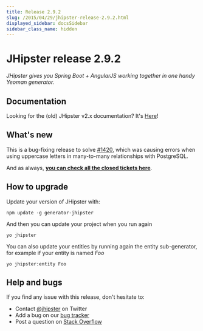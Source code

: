 ```yaml
---
title: Release 2.9.2
slug: /2015/04/29/jhipster-release-2.9.2.html
displayed_sidebar: docsSidebar
sidebar_class_name: hidden
---
```


JHipster release 2.9.2
==================

*JHipster gives you Spring Boot + AngularJS working together in one handy Yeoman generator.*

Documentation
----------

Looking for the (old) JHipster v2.x documentation? It's [Here](/documentation-archive/)!

What's new
----------

This is a bug-fixing release to solve [#1420](https://github.com/jhipster/generator-jhipster/issues/1420), which was causing errors when using uppercase letters in many-to-many relationships with PostgreSQL.

And as always, __[you can check all the closed tickets here](https://github.com/jhipster/generator-jhipster/issues?q=milestone%3A2.9.2+is%3Aclosed)__.

How to upgrade
------------

Update your version of JHipster with:

```
npm update -g generator-jhipster
```

And then you can update your project when you run again

```
yo jhipster
```

You can also update your entities by running again the entity sub-generator, for example if your entity is named _Foo_

```
yo jhipster:entity Foo
```

Help and bugs
--------------

If you find any issue with this release, don't hesitate to:

- Contact [@jhipster](https://twitter.com/jhipster) on Twitter
- Add a bug on our [bug tracker](https://github.com/jhipster/generator-jhipster/issues?state=open)
- Post a question on [Stack Overflow](http://stackoverflow.com/tags/jhipster/info)
